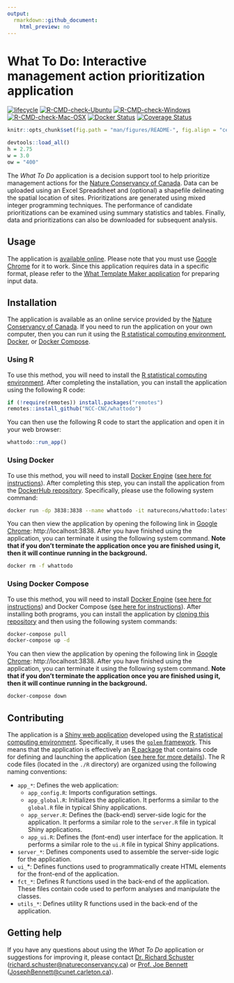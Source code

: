 ```yaml
---
output:
  rmarkdown::github_document:
    html_preview: no
---
```


<!--- README.md is generated from README.Rmd. Please edit that file -->

# What To Do: Interactive management action prioritization application

[![lifecycle](https://img.shields.io/badge/Lifecycle-experimental-orange.svg)](https://lifecycle.r-lib.org/articles/stages.html)
[![R-CMD-check-Ubuntu](https://img.shields.io/github/workflow/status/NCC-CNC/whattodo/Ubuntu/master.svg?label=Ubuntu)](https://github.com/NCC-CNC/whattodo/actions)
[![R-CMD-check-Windows](https://img.shields.io/github/workflow/status/NCC-CNC/whattodo/Windows/master.svg?label=Windows)](https://github.com/NCC-CNC/whattodo/actions)
[![R-CMD-check-Mac-OSX](https://img.shields.io/github/workflow/status/NCC-CNC/whattodo/Mac%20OSX/master.svg?label=Mac%20OSX)](https://github.com/NCC-CNC/whattodo/actions)
[![Docker Status](https://img.shields.io/docker/cloud/build/naturecons/whattodo?label=Docker%20build)](https://hub.docker.com/r/naturecons/whattodo)
[![Coverage Status](https://codecov.io/github/NCC-CNC/whattodo/coverage.svg?branch=master)](https://codecov.io/github/NCC-CNC/whattodo?branch=master)

```r
knitr::opts_chunk$set(fig.path = "man/figures/README-", fig.align = "center")
```

```r
devtools::load_all()
h = 2.75
w = 3.0
ow = "400"
```

The _What To Do_ application is a decision support tool to help prioritize management actions for the [Nature Conservancy of Canada](https://natureconservancy.ca/en/). Data can be uploaded using an Excel Spreadsheet and (optional) a shapefile delineating the spatial location of sites. Prioritizations are generated using mixed integer programming techniques. The performance of candidate prioritizations can be examined using summary statistics and tables. Finally, data and prioritizations can also
be downloaded for subsequent analysis.

## Usage

The application is [available online](https://ncc.carleton.ca). Please note that you must use [Google Chrome](https://www.google.com/chrome/) for it to work. Since this application requires data in a specific format, please refer to the [What Template Maker application](https://github.com/NCC-CNC/whattemplatemaker) for preparing input data.

## Installation

The application is available as an online service provided by the [Nature Conservancy of Canada](https://natureconservancy.ca/en/). If you need to run the application on your own computer, then you can run it using the [R statistical computing environment](https://www.r-project.org/), [Docker](https://www.docker.com/), or [Docker Compose](https://docs.docker.com/compose/).

### Using R

To use this method, you will need to install the [R statistical computing environment](https://www.r-project.org/). After completing the installation, you can install the application using the following R code:

```r
if (!require(remotes)) install.packages("remotes")
remotes::install_github("NCC-CNC/whattodo")
```

You can then use the following R code to start the application and open it in your web browser:

```r
whattodo::run_app()
```

### Using Docker

To use this method, you will need to install [Docker Engine](https://www.docker.com/) ([see here for instructions](https://docs.docker.com/get-docker/)). After completing this step, you can install the application from the [DockerHub repository](https://hub.docker.com/repository/docker/naturecons/whattodo). Specifically, please use the following system command:

```bash
docker run -dp 3838:3838 --name whattodo -it naturecons/whattodo:latest
```

You can then view the application by opening the following link in [Google Chrome](https://www.google.com/chrome/): http://localhost:3838. After you have finished using the application, you can terminate it using the following system command. **Note that if you don't terminate the application once you are finished using it, then it will continue running in the background.**

```bash
docker rm -f whattodo
```

### Using Docker Compose

To use this method, you will need to install [Docker Engine](https://www.docker.com/) ([see here for instructions](https://docs.docker.com/get-docker/)) and Docker Compose ([see here for instructions](https://docs.docker.com/compose/install/)). After installing both programs, you can install the application by [cloning this repository](https://docs.github.com/en/github/creating-cloning-and-archiving-repositories/cloning-a-repository-from-github/cloning-a-repository) and then using the following system commands:

```bash
docker-compose pull
docker-compose up -d
```

You can then view the application by opening the following link in [Google Chrome](https://www.google.com/chrome/): http://localhost:3838. After you have finished using the application, you can terminate it using the following system command. **Note that if you don't terminate the application once you are finished using it, then it will continue running in the background.**

```bash
docker-compose down
```

## Contributing

The application is a [Shiny web application](https://mastering-shiny.org/) developed using the [R statistical computing environment](https://www.r-project.org/). Specifically, it uses the [`golem` framework](https://thinkr-open.github.io/golem/). This means that the application is effectively an [R package](https://r-pkgs.org/) that contains code for defining and launching the application ([see here for more details](https://engineering-shiny.org/)). The R code files (located in the `./R` directory) are organized using the following naming conventions:

* `app_*`: Defines the web application:
    * `app_config.R`: Imports configuration settings.
    * `app_global.R`: Initializes the application. It performs a similar to the `global.R` file in typical Shiny applications.
    * `app_server.R`: Defines the (back-end) server-side logic for the application. It performs a similar role to the `server.R` file in typical Shiny applications.
    * `app_ui.R`: Defines the (font-end) user interface for the application. It performs a similar role to the `ui.R` file in typical Shiny applications.
* `server_*`: Defines components used to assemble the server-side logic for the application.
* `ui_`*: Defines functions used to programmatically create HTML elements for the front-end of the application.
* `fct_*`:  Defines R functions used in the back-end of the application. These files contain code used to perform analyses and manipulate the classes.
* `utils_*`: Defines utility R functions used in the back-end of the application.

## Getting help

If you have any questions about using the _What To Do_ application or suggestions for improving it, please contact [Dr. Richard Schuster](https://www.richard-schuster.com/) ([richard.schuster@natureconservancy.ca](mailto:richard.schuster@natureconservancy.ca)) or [Prof. Joe Bennett](https://carleton.ca/bennett-lab/lab-members/) ([JosephBennett@cunet.carleton.ca](mailto:mailto:JosephBennett@cunet.carleton.ca)).
